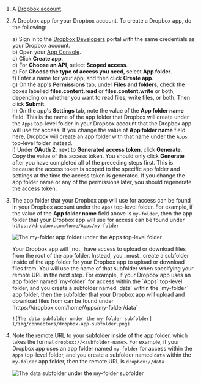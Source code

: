 1. A [Dropbox account](https://www.dropbox.com/try/teams).
2. A Dropbox app for your Dropbox account. To create a Dropbox app, do the following:

   a) Sign in to the [Dropbox Developers](https://www.dropbox.com/developers) portal with the same credentials as your Dropbox account.<br/>
   b) Open your [App Console](https://www.dropbox.com/developers/apps).<br/>
   c) Click **Create app**.<br/>
   d) For **Choose an API**, select **Scoped access**.<br/>
   e) For **Choose the type of access you need**, select **App folder**.<br/>
   f) Enter a name for your app, and then click **Create app**.<br/>
   g) On the app's **Permissions** tab, under **Files and folders**, check the boxes labelled **files.content.read** or **files.content.write** or both, 
      depending on whether you want to read files, write files, or both. Then click **Submit**.<br/>
   h) On the app's **Settings** tab, note the value of the **App folder name** field. This is the name of the app folder that Dropbox will create under the `Apps` top-level folder in your Dropbox 
      account that the Dropbox app will use for access. If you change the value of **App folder name** field here, Dropbox will create an app folder with that name under the `Apps` top-level folder instead.<br/>
   i) Under **OAuth 2**, next to **Generated access token**, click **Generate**. Copy the value of this access token. You should only click **Generate** after you have completed all of the preceding steps first. 
      This is because the access token is scoped to the specific app folder and settings at the time the access token is generated. If you change the app folder name or any of the permissions later, 
      you should regenerate the access token.<br/>

3. The app folder that your Dropbox app will use for access can be found in your Dropbox account under the `Apps` top-level folder. For example, if the value of the **App folder name** 
   field above is `my-folder`, then the app folder that your Dropbox app will use for access can be found under `https://dropbox.com/home/Apps/my-folder`

   ![The my-folder app folder under the Apps top-level folder](/img/connectors/dropbox-app-folder.png)

   <Warning>
       Your Dropbox app will _not_ have access to upload or download files from the root of the app folder. Instead, you _must_ create a subfolder inside of the app folder for your Dropbox 
       app to upload or download files from. You will use the name of that subfolder when specifying your remote URL in the next step. For example, if your Dropbox app uses an app folder named `my-folder` 
       for access within the `Apps` top-level folder, and you create a subfolder named `data` within the `my-folder` app folder, then the subfolder that your Dropbox app will upload and download files from 
       can be found under `https://dropbox.com/home/Apps/my-folder/data`

       ![The data subfolder under the my-folder subfolder](/img/connectors/dropbox-app-subfolder.png)
   </Warning>
   
4. Note the remote URL to your subfolder inside of the app folder, which takes the format `dropbox://<subfolder-name>`. For example, 
   if your Dropbox app uses an app folder named `my-folder` for access within the `Apps` top-level folder, and you create a subfolder named `data` within the `my-folder` app folder, then 
   the remote URL is `dropbox://data`

   ![The data subfolder under the my-folder subfolder](/img/connectors/dropbox-app-subfolder.png)